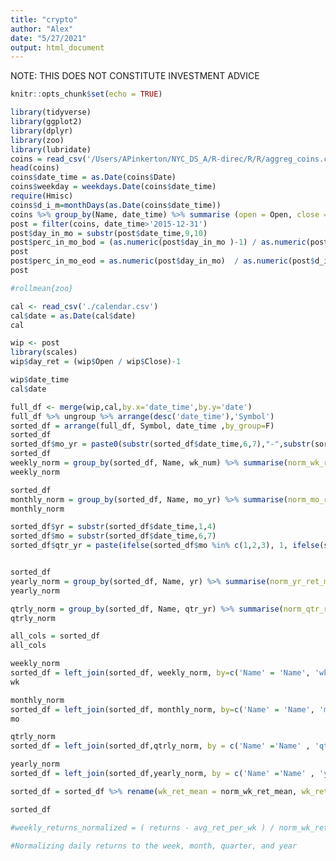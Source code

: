 ```yaml
---
title: "crypto"
author: "Alex"
date: "5/27/2021"
output: html_document
---
```


NOTE: THIS DOES NOT CONSTITUTE INVESTMENT ADVICE
```r
knitr::opts_chunk$set(echo = TRUE)
```

```r
library(tidyverse)
library(ggplot2)
library(dplyr)
library(zoo)
library(lubridate)
coins = read_csv('/Users/APinkerton/NYC_DS_A/R-direc/R/R/aggreg_coins.csv')
head(coins)
coins$date_time = as.Date(coins$Date)
coins$weekday = weekdays.Date(coins$date_time)
require(Hmisc)
coins$d_i_m=monthDays(as.Date(coins$date_time))
coins %>% group_by(Name, date_time) %>% summarise (open = Open, close = Close)
post = filter(coins, date_time>'2015-12-31')
post$day_in_mo = substr(post$date_time,9,10)
post$perc_in_mo_bod = (as.numeric(post$day_in_mo )-1) / as.numeric(post$d_i_m )
post
post$perc_in_mo_eod = as.numeric(post$day_in_mo)  / as.numeric(post$d_i_m)
post

#rollmean{zoo}
```
```r
cal <- read_csv('./calendar.csv')
cal$date = as.Date(cal$date)
cal
```



```r
wip <- post
library(scales)
wip$day_ret = (wip$Open / wip$Close)-1

wip$date_time
cal$date

full_df <- merge(wip,cal,by.x='date_time',by.y='date')
full_df %>% ungroup %>% arrange(desc('date_time'),'Symbol')
sorted_df = arrange(full_df, Symbol, date_time ,by_group=F)
sorted_df
sorted_df$mo_yr = paste0(substr(sorted_df$date_time,6,7),"-",substr(sorted_df$date_time,1,4))
sorted_df
weekly_norm = group_by(sorted_df, Name, wk_num) %>% summarise(norm_wk_ret_mean=mean(day_ret),norm_wk_ret_sd=sd(day_ret))
weekly_norm
```

```r
sorted_df
monthly_norm = group_by(sorted_df, Name, mo_yr) %>% summarise(norm_mo_ret_mean=mean(day_ret),norm_mo_ret_sd=sd(day_ret))
monthly_norm

```
```r
sorted_df$yr = substr(sorted_df$date_time,1,4)
sorted_df$mo = substr(sorted_df$date_time,6,7)
sorted_df$qtr_yr = paste(ifelse(sorted_df$mo %in% c(1,2,3), 1, ifelse(sorted_df$mo %in% c(4,5,6), 2,ifelse(sorted_df$mo %in% c(7,8,9), 3,4))),'-',sorted_df$yr)


sorted_df
yearly_norm = group_by(sorted_df, Name, yr) %>% summarise(norm_yr_ret_mean=mean(day_ret),norm_yr_ret_sd=sd(day_ret))
yearly_norm

qtrly_norm = group_by(sorted_df, Name, qtr_yr) %>% summarise(norm_qtr_ret_mean=mean(day_ret),norm_qtr_ret_sd=sd(day_ret))
qtrly_norm

```
```r
all_cols = sorted_df
all_cols

weekly_norm
sorted_df = left_join(sorted_df, weekly_norm, by=c('Name' = 'Name', 'wk_num' = 'wk_num'))
wk

monthly_norm
sorted_df = left_join(sorted_df, monthly_norm, by=c('Name' = 'Name', 'mo_yr' = 'mo_yr'))
mo

qtrly_norm
sorted_df = left_join(sorted_df,qtrly_norm, by = c('Name' ='Name' , 'qtr_yr' = 'qtr_yr'))

yearly_norm
sorted_df = left_join(sorted_df,yearly_norm, by = c('Name' ='Name' , 'yr' = 'yr'))

sorted_df = sorted_df %>% rename(wk_ret_mean = norm_wk_ret_mean, wk_ret_sd = norm_wk_ret_sd, mo_ret_mean = norm_mo_ret_mean, mo_ret_sd = norm_mo_ret_sd, qtr_ret_mean = norm_qtr_ret_mean, qtr_ret_sd = norm_qtr_ret_sd, yr_ret_mean = norm_yr_ret_mean, yr_ret_sd = norm_yr_ret_sd)

sorted_df

#weekly_returns_normalized = ( returns - avg_ret_per_wk ) / norm_wk_ret_sd

```
```r
#Normalizing daily returns to the week, month, quarter, and year



```
